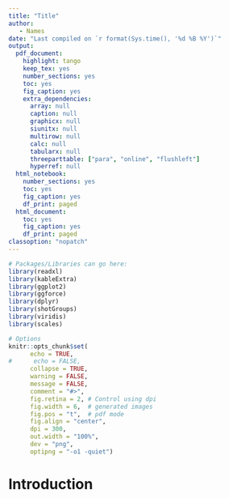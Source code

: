```yaml
---
title: "Title"
author:
   - Names
date: "Last compiled on `r format(Sys.time(), '%d %B %Y')`"
output:
  pdf_document:
    highlight: tango
    keep_tex: yes
    number_sections: yes
    toc: yes
    fig_caption: yes
    extra_dependencies:
      array: null
      caption: null
      graphicx: null
      siunitx: null
      multirow: null
      calc: null
      tabularx: null
      threeparttable: ["para", "online", "flushleft"]
      hyperref: null
  html_notebook:
    number_sections: yes
    toc: yes
    fig_caption: yes
    df_print: paged
  html_document:
    toc: yes
    fig_caption: yes
    df_print: paged
classoption: "nopatch"
---
```


```r
# Packages/Libraries can go here:
library(readxl)
library(kableExtra)
library(ggplot2)
library(ggforce)
library(dplyr)
library(shotGroups)
library(viridis)
library(scales)

# Options
knitr::opts_chunk$set(
      echo = TRUE,
#      echo = FALSE,
      collapse = TRUE,
      warning = FALSE,
      message = FALSE,
      comment = "#>",
      fig.retina = 2, # Control using dpi
      fig.width = 6,  # generated images
      fig.pos = "t",  # pdf mode
      fig.align = "center",
      dpi = 300,
      out.width = "100%",
      dev = "png",
      optipng = "-o1 -quiet")

```

# Introduction




